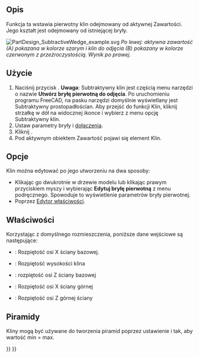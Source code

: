 <languages/>

{{Docnav/pl
|[[PartDesign_SubtractivePrism/pl|Subtraktywny graniastosłup]]
|[[PartDesign_Boolean/pl|Operacja logiczna]]
|[[PartDesign_Workbench/pl|środowisko pracy Projekt Części]]
|IconL=PartDesign_SubtractivePrism.svg
|IconR=PartDesign_Boolean.svg
|IconC=Workbench_PartDesign.svg
}}

{{GuiCommand/pl
|Name=PartDesign SubtractiveWedge
|Name/pl=Projekt Części: Subtraktywny klin
|MenuLocation=Projekt Części → Utwórz cechę przez odjęcie → Subtraktywny klin
|Workbenches=[[PartDesign_Workbench/pl|Projekt Części]]
|Version=0.17
|SeeAlso=[[PartDesign_CompPrimitiveSubtractive/pl|Komponent bryła pierwotna do odjęcia]], [[PartDesign_AdditiveWedge/pl|Addytywny klin]]
}}

<span id="Description"></span>
==Opis==

Funkcja ta wstawia pierwotny klin odejmowany od aktywnej Zawartości. Jego kształt jest odejmowany od istniejącej bryły.

[[File:PartDesign_SubtractiveWedge_example.svg|none]]
''Po lewej: aktywna zawartość (A) pokazana w kolorze szarym i klin do odjęcia (B) pokazany w kolorze czerwonym z przeźroczystością. Wynik po prawej''.

<span id="Usage"></span>
==Użycie==

<div class="mw-translate-fuzzy">
# Naciśnij przycisk {{Button|[[Image:PartDesign SubtractiveWedge.svg|24px]] '''Subtraktywny klin'''}}. '''Uwaga''': Subtraktywny klin jest częścią menu narzędzi o nazwie '''Utwórz bryłę pierwotną do odjęcia'''. Po uruchomieniu programu FreeCAD, na pasku narzędzi domyślnie wyświetlany jest Subtraktywny prostopadłościan. Aby przejść do funkcji Klin, kliknij strzałkę w dół na widocznej ikonce i wybierz z menu opcję Subtraktywny klin.
# Ustaw parametry bryły i [[Part_EditAttachment/pl|dołączenia]].
# Kliknij {{Button|OK}}.
# Pod aktywnym obiektem Zawartość pojawi się element Klin.
</div>

<span id="Options"></span>
==Opcje==

Klin można edytować po jego utworzeniu na dwa sposoby:
* Klikając go dwukrotnie w drzewie modelu lub klikając prawym przyciskiem myszy i wybierając '''Edytuj bryłę pierwotną''' z menu podręcznego. Spowoduje to wyświetlenie parametrów bryły pierwotnej.
* Poprzez [[Property_editor/pl|Edytor właściwości]].

<span id="Properties"></span>
==Właściwości==

Korzystając z domyślnego rozmieszczenia, poniższe dane wejściowe są następujące:
*{{PropertyData|X min/max}}: Rozpiętość osi X ściany bazowej.
*{{PropertyData|Y min/max}}: Rozpiętość wysokości klina
*{{PropertyData|Z min/max}}: rozpiętość osi Z ściany bazowej
*{{PropertyData|X2 min/max}}: Rozpiętość osi X ściany górnej
*{{PropertyData|Z2 min/max}}: Rozpiętość osi Z górnej ściany

<span id="Pyramids"></span>
==Piramidy==

Kliny mogą być używane do tworzenia piramid poprzez ustawienie {{PropertyData|X2 min/max}} i {{PropertyData|Z2 min/max}} tak, aby wartość min = max.


{{Docnav/pl
|[[PartDesign_SubtractivePrism/pl|Subtraktywny graniastosłup]]
|[[PartDesign_Boolean/pl|Operacja logiczna]]
|[[PartDesign_Workbench/pl|środowisko pracy Projekt Części]]
|IconL=PartDesign_SubtractivePrism.svg
|IconR=PartDesign_Boolean.svg
|IconC=Workbench_PartDesign.svg
}}

{{PartDesign_Tools_navi{{#translation:}}}}
{{Userdocnavi{{#translation:}}}}